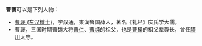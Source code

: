 '''曹褒'''可以是下列人物：
* [[曹褒_(东汉博士)|曹褒 (东汉博士)]]，字叔通，東漢鲁国薛人，著名《礼经》庆氏学大儒。
* 曹褒，三国时期曹魏大将[[曹仁|曹仁]]、[[曹纯|曹纯]]的祖父，也是[[曹操|曹操]]的祖父辈尊长，曾任[[颍川|颍川]]太守。


{{消歧义|Cat=二字曹姓人名消歧義}}